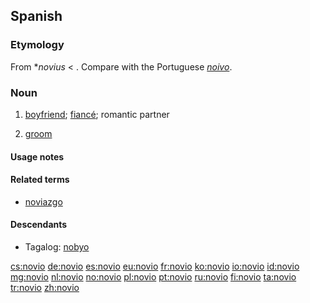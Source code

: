 ==Spanish==

===Etymology===
From {{etyl|VL.|es}} *''novius'' < {{etyl|la|es}} {{term|novus||new|lang=la}}. Compare with the Portuguese ''[[noivo]]''.

===Noun===
{{es-noun|m|f=novia}}

# [[boyfriend]]; [[fiancé]]; romantic partner
# {{context|wedding|lang=es}} [[groom]]

====Usage notes====
{{es-note-noun-mf}}

====Related terms====
* [[noviazgo]] {{m}}

====Descendants====
* Tagalog: [[nobyo]]

[[cs:novio]]
[[de:novio]]
[[es:novio]]
[[eu:novio]]
[[fr:novio]]
[[ko:novio]]
[[io:novio]]
[[id:novio]]
[[mg:novio]]
[[nl:novio]]
[[no:novio]]
[[pl:novio]]
[[pt:novio]]
[[ru:novio]]
[[fi:novio]]
[[ta:novio]]
[[tr:novio]]
[[zh:novio]]